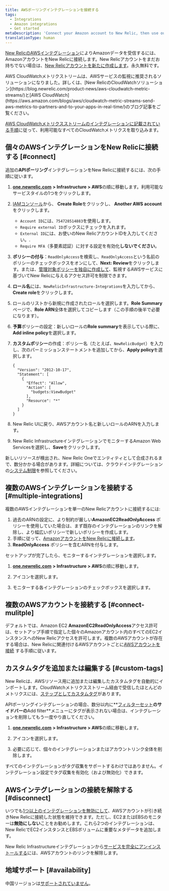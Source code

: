 ```yaml
---
title: AWSポーリングインテグレーションを接続する
tags:
  - Integrations
  - Amazon integrations
  - Get started
metaDescription: 'Connect your Amazon account to New Relic, then use our infrastructure monitoring services with your AWS integrations.'
translationType: human
---
```


[New RelicのAWSインテグレーション](/docs/infrastructure/amazon-integrations/getting-started/introduction-aws-integrations)によりAmazonデータを受信するには、AmazonアカウントをNew Relicに接続します。New Relicアカウントをまだお持ちでない場合は、[New Relicアカウントを新たに作成します](https://newrelic.com/signup)。永久無料です。

<Callout variant="important">
  AWS CloudWatchメトリクストリームは、AWSサービスの監視に推奨されるソリューションになりました。詳しくは、[New RelicのCloudWatchソリューション](https://blog.newrelic.com/product-news/aws-cloudwatch-metric-streams/)と[AWS CloudWatch](https://aws.amazon.com/blogs/aws/cloudwatch-metric-streams-send-aws-metrics-to-partners-and-to-your-apps-in-real-time/)のブログ記事をご覧ください。

  [AWS CloudWatchメトリクスストリームのインテグレーションに記載されている手順](/docs/integrations/amazon-integrations/aws-integrations-list/aws-metric-stream/#set-up-metric-stream)に従って、利用可能なすべてのCloudWatchメトリクスを取り込みます。
</Callout>

## 個々のAWSインテグレーションをNew Relicに接続する [#connect]

追加の**APIポーリング**インテグレーションをNew Relicに接続するには、次の手順に従います。

1. [**one.newrelic.com**](https://one.newrelic.com) **> Infrastructure > AWS**の順に移動します。利用可能なサービスタイルの1つをクリックします。

2. [IAMコンソール](https://console.aws.amazon.com/iam/home?#/roles)から、 **Create Role**をクリックし、 **Another AWS account**をクリックします。

   * `Account ID`には、`754728514883`を使用します。
   * `Require external ID`ボックスにチェックを入れます。
   * `External ID`には、お使いのNew RelicアカウントIDを入力してください。.
   * `Require MFA`（多要素認証）に対する設定を有効化**しないでください**。

3. **ポリシーの付与**：`ReadOnlyAccess`を検索し、`ReadOnlyAccess`という名前のポリシーのチェックボックスをオンにして、**Next: Review**をクリックします。または、[管理対象ポリシーを独自に作成して](/docs/integrations/amazon-integrations/getting-started/integrations-managed-policies)、監視するAWSサービスに基づいてNew Relicに与えるアクセス許可を制限できます。

4. **ロール名**には、`NewRelicInfrastructure-Integrations`を入力してから、**Create role**をクリックします。

5. ロールのリストから新規に作成されたロールを選択します。**Role Summary**ページで、**Role ARN**全体を選択してコピーします（この手順の後半で必要になります）。

6. **予算**ポリシーの設定：新しいロールの**Role summary**を表示している際に、**<Icon name="fe-plus-circle"/> Add inline policy**を選択します。

7. **カスタムポリシー**の作成：ポリシー名（たとえば、`NewRelicBudget`）を入力し、次のパーミッションステートメントを追加してから、**Apply policy**を選択します。

   ```
   {
     "Version": "2012-10-17",
     "Statement": [
       {
         "Effect": "Allow",
         "Action": [
           "budgets:ViewBudget"
         ],
         "Resource": "*"
       }
     ]
   }
   ```

8. New Relic UIに戻り、AWSアカウント名と新しいロールのARNを入力します。

9. New Relic InfrastructureインテグレーションでモニターするAmazon Web Servicesを選択し、**Save**をクリックします。

新しいリソースが検出され、New Relic Oneでエンティティとして合成されるまで、数分かかる場合があります。詳細については、クラウドインテグレーションの[システム制限](/docs/data-apis/manage-data/view-system-limits)を参照してください。

## 複数のAWSインテグレーションを接続する [#multiple-integrations]

複数のAWSインテグレーションを単一のNew Relicアカウントに接続するには:

1. 過去のARNの設定に、より制約が厳しい**AmazonEC2ReadOnlyAccess** ポリシーを使用していた場合は、まず既存のインテグレーションのリンクを解除し、より幅広いポリシーで新しいポリシーを作成します。
2. 手順に従って、[AmazonアカウントをNew Relicに接続します](/docs/infrastructure/new-relic-infrastructure/data-instrumentation/amazon-aws-ec2-integration-infrastructure#connect)。
3. **ReadOnlyAccess** ポリシーを含むARNを付与します。

セットアップが完了したら、モニターするインテグレーションを選択します。

1. [**one.newrelic.com**](http://one.newrelic.com) **> Infrastructure > AWS**の順に移動します。

2. <Icon name="fe-edit-2"/>

   アイコンを選択します。

3. モニターする各インテグレーションのチェックボックスを選択します。

## 複数のAWSアカウントを接続する [#connect-mulitple]

デフォルトでは、Amazon EC2 **AmazonEC2ReadOnlyAccess**アクセス許可は、セットアップ手順で指定した個々のAmazonアカウント内のすべてのEC2インスタンスへのNew Relicアクセスを許可します。複数のAWSアカウントが存在する場合は、New Relicに関連付けるAWSアカウントごとに[AWSアカウントを接続](#connect) する手順に従います。

## カスタムタグを追加または編集する [#custom-tags]

New Relicは、AWSリソース用に追加または編集したカスタムタグを自動的にインポートします。CloudWatchメトリクスストリーム経由で受信したほとんどのメトリクスには、[ステップとしてカスタムタグ](/docs/integrations/amazon-integrations/aws-integrations-list/aws-metric-stream/#tags-collection)があります。

APIポーリングインテグレーションの場合、数分以内に**[フィルターセット](/docs/scopes-organize-your-infrastructure#create)**のサイドバーの**Add filter**メニューにタグが表示されない場合は、インテグレーションを削除してもう一度やり直してください。

1. [**one.newrelic.com**](http://one.newrelic.com) **> Infrastructure > AWS**の順に移動します。

2. <Icon name="fe-edit-2"/>

   アイコンを選択します。

3. 必要に応じて、個々のインテグレーションまたはアカウントリンク全体を削除します。

すべてのインテグレーションがタグ収集をサポートするわけではありません。インテグレーション設定でタグ収集を有効化（および無効化）できます。

## AWSインテグレーションの接続を解除する [#disconnect]

いつでも[1つ以上のインテグレーションを無効にして](/docs/infrastructure/install-infrastructure-agent/update-or-uninstall/uninstall-infrastructure-integrations/#uninstall-aws)、AWSアカウントが引き続きNew Relicに接続した状態を維持できます。ただし、EC2またはEBSのモニターは**無効にしない**ことをお勧めします。これら2つのインテグレーションは、New RelicでEC2インスタンスとEBSボリュームに重要なメタデータを追加します。

New Relic Infrastructureインテグレーションから[サービスを完全にアンインストールする](/docs/infrastructure/new-relic-infrastructure/installation/uninstall-infrastructure-agent#unlink-aws)には、AWSアカウントのリンクを解除します。

## 地域サポート [#availability]

中国リージョンは[サポートされていません](/docs/integrations/amazon-integrations/troubleshooting/invalid-principal-error-unsupported-aws-regions)。